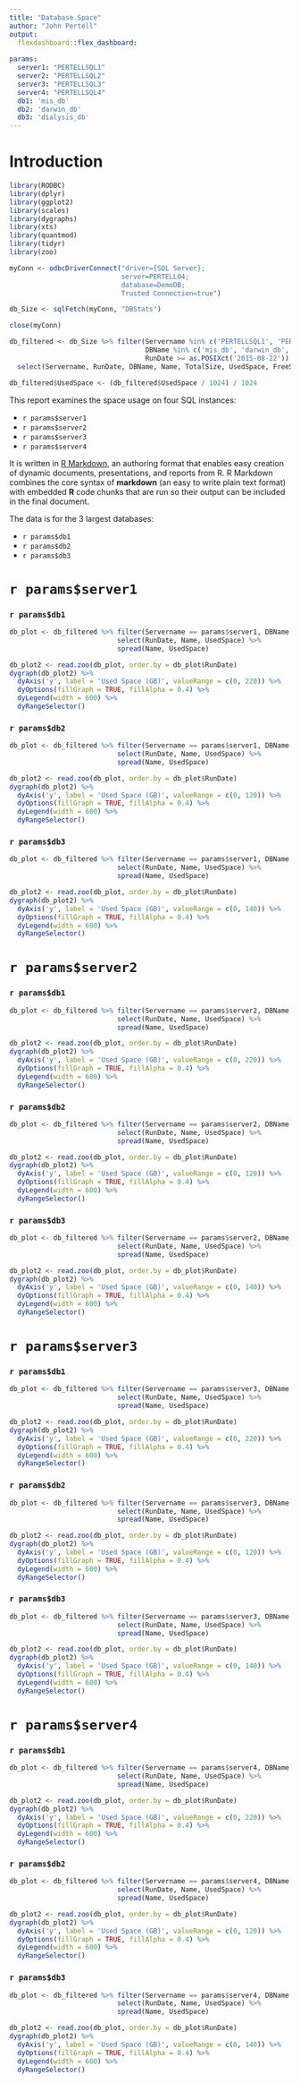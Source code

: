---
title: "Database Space"
author: "John Pertell"
output: 
  flexdashboard::flex_dashboard:
  
params:
  server1: "PERTELLSQL1"
  server2: "PERTELLSQL2"
  server3: "PERTELLSQL3"
  server4: "PERTELLSQL4"
  db1: 'mis_db'
  db2: 'darwin_db'
  db3: 'dialysis_db'
---

# Introduction {.sidebar}

```{r, include = FALSE}
library(RODBC)
library(dplyr)
library(ggplot2)
library(scales)
library(dygraphs)
library(xts)
library(quantmod)
library(tidyr)
library(zoo)

myConn <- odbcDriverConnect("driver={SQL Server};
                            server=PERTELL04;
                            database=DemoDB;
                            Trusted Connection=true")

db_Size <- sqlFetch(myConn, "DBStats")

close(myConn)

db_filtered <- db_Size %>% filter(Servername %in% c('PERTELLSQL1', 'PERTELLSQL2', 'PERTELLSQL3', 'PERTELLSQL4'),
                                  DBName %in% c('mis_db', 'darwin_db','dialysis_db'),
                                  RunDate >= as.POSIXct('2015-08-22')) %>%
  select(Servername, RunDate, DBName, Name, TotalSize, UsedSpace, FreeSpace) 

db_filtered$UsedSpace <- (db_filtered$UsedSpace / 1024) / 1024
```

This report examines the space usage on four SQL instances: 

- `r params$server1` 
- `r params$server2` 
- `r params$server3` 
- `r params$server4` 

It is written in [R Markdown](http://rmarkdown.rstudio.com), an authoring format that enables easy creation of dynamic documents, presentations, and reports from R. R Markdown combines the core syntax of **markdown** (an easy to write plain text format) with embedded **R** code chunks that are run so their output can be included in the final document.

The data is for the 3 largest databases:

- `r params$db1`
- `r params$db2`
- `r params$db3`

# `r params$server1`

### `r params$db1` 
```{r echo = FALSE}
db_plot <- db_filtered %>% filter(Servername == params$server1, DBName == params$db1) %>% 
                           select(RunDate, Name, UsedSpace) %>%
                           spread(Name, UsedSpace)  

db_plot2 <- read.zoo(db_plot, order.by = db_plot$RunDate)
dygraph(db_plot2) %>% 
  dyAxis('y', label = 'Used Space (GB)', valueRange = c(0, 220)) %>% 
  dyOptions(fillGraph = TRUE, fillAlpha = 0.4) %>% 
  dyLegend(width = 600) %>%
  dyRangeSelector()
```

### `r params$db2` 
```{r echo = FALSE}
db_plot <- db_filtered %>% filter(Servername == params$server1, DBName == params$db2) %>% 
                           select(RunDate, Name, UsedSpace) %>%
                           spread(Name, UsedSpace)  

db_plot2 <- read.zoo(db_plot, order.by = db_plot$RunDate)
dygraph(db_plot2) %>% 
  dyAxis('y', label = 'Used Space (GB)', valueRange = c(0, 120)) %>% 
  dyOptions(fillGraph = TRUE, fillAlpha = 0.4) %>% 
  dyLegend(width = 600) %>%
  dyRangeSelector()
```

### `r params$db3` 
```{r echo = FALSE}
db_plot <- db_filtered %>% filter(Servername == params$server1, DBName == params$db3) %>% 
                           select(RunDate, Name, UsedSpace) %>%
                           spread(Name, UsedSpace)  

db_plot2 <- read.zoo(db_plot, order.by = db_plot$RunDate)
dygraph(db_plot2) %>% 
  dyAxis('y', label = 'Used Space (GB)', valueRange = c(0, 140)) %>% 
  dyOptions(fillGraph = TRUE, fillAlpha = 0.4) %>% 
  dyLegend(width = 600) %>%
  dyRangeSelector()
```


# `r params$server2`

### `r params$db1` 
```{r echo = FALSE}
db_plot <- db_filtered %>% filter(Servername == params$server2, DBName == params$db1) %>% 
                           select(RunDate, Name, UsedSpace) %>%
                           spread(Name, UsedSpace)  

db_plot2 <- read.zoo(db_plot, order.by = db_plot$RunDate)
dygraph(db_plot2) %>% 
  dyAxis('y', label = 'Used Space (GB)', valueRange = c(0, 220)) %>% 
  dyOptions(fillGraph = TRUE, fillAlpha = 0.4) %>% 
  dyLegend(width = 600) %>%
  dyRangeSelector()
```

### `r params$db2` 
```{r echo = FALSE}
db_plot <- db_filtered %>% filter(Servername == params$server2, DBName == params$db2) %>% 
                           select(RunDate, Name, UsedSpace) %>%
                           spread(Name, UsedSpace)  

db_plot2 <- read.zoo(db_plot, order.by = db_plot$RunDate)
dygraph(db_plot2) %>% 
  dyAxis('y', label = 'Used Space (GB)', valueRange = c(0, 120)) %>% 
  dyOptions(fillGraph = TRUE, fillAlpha = 0.4) %>% 
  dyLegend(width = 600) %>%
  dyRangeSelector()
```


### `r params$db3` 

```{r echo = FALSE}
db_plot <- db_filtered %>% filter(Servername == params$server2, DBName == params$db3) %>% 
                           select(RunDate, Name, UsedSpace) %>%
                           spread(Name, UsedSpace)  

db_plot2 <- read.zoo(db_plot, order.by = db_plot$RunDate)
dygraph(db_plot2) %>% 
  dyAxis('y', label = 'Used Space (GB)', valueRange = c(0, 140)) %>% 
  dyOptions(fillGraph = TRUE, fillAlpha = 0.4) %>% 
  dyLegend(width = 600) %>%
  dyRangeSelector()
```


# `r params$server3`

### `r params$db1` 
```{r echo = FALSE}
db_plot <- db_filtered %>% filter(Servername == params$server3, DBName == params$db1) %>% 
                           select(RunDate, Name, UsedSpace) %>%
                           spread(Name, UsedSpace)  

db_plot2 <- read.zoo(db_plot, order.by = db_plot$RunDate)
dygraph(db_plot2) %>% 
  dyAxis('y', label = 'Used Space (GB)', valueRange = c(0, 220)) %>% 
  dyOptions(fillGraph = TRUE, fillAlpha = 0.4) %>% 
  dyLegend(width = 600) %>%
  dyRangeSelector()
```

### `r params$db2` 
```{r echo = FALSE}
db_plot <- db_filtered %>% filter(Servername == params$server3, DBName == params$db2) %>% 
                           select(RunDate, Name, UsedSpace) %>%
                           spread(Name, UsedSpace)  

db_plot2 <- read.zoo(db_plot, order.by = db_plot$RunDate)
dygraph(db_plot2) %>% 
  dyAxis('y', label = 'Used Space (GB)', valueRange = c(0, 120)) %>% 
  dyOptions(fillGraph = TRUE, fillAlpha = 0.4) %>% 
  dyLegend(width = 600) %>%
  dyRangeSelector()
```

### `r params$db3` 
```{r echo = FALSE}
db_plot <- db_filtered %>% filter(Servername == params$server3, DBName == params$db3) %>% 
                           select(RunDate, Name, UsedSpace) %>%
                           spread(Name, UsedSpace)  

db_plot2 <- read.zoo(db_plot, order.by = db_plot$RunDate)
dygraph(db_plot2) %>% 
  dyAxis('y', label = 'Used Space (GB)', valueRange = c(0, 140)) %>% 
  dyOptions(fillGraph = TRUE, fillAlpha = 0.4) %>% 
  dyLegend(width = 600) %>%
  dyRangeSelector()
```


# `r params$server4`

### `r params$db1` 
```{r echo = FALSE}
db_plot <- db_filtered %>% filter(Servername == params$server4, DBName == params$db1) %>% 
                           select(RunDate, Name, UsedSpace) %>%
                           spread(Name, UsedSpace)  

db_plot2 <- read.zoo(db_plot, order.by = db_plot$RunDate)
dygraph(db_plot2) %>% 
  dyAxis('y', label = 'Used Space (GB)', valueRange = c(0, 220)) %>% 
  dyOptions(fillGraph = TRUE, fillAlpha = 0.4) %>% 
  dyLegend(width = 600) %>%
  dyRangeSelector()
```

### `r params$db2` 
```{r echo = FALSE}
db_plot <- db_filtered %>% filter(Servername == params$server4, DBName == params$db2) %>% 
                           select(RunDate, Name, UsedSpace) %>%
                           spread(Name, UsedSpace)  

db_plot2 <- read.zoo(db_plot, order.by = db_plot$RunDate)
dygraph(db_plot2) %>% 
  dyAxis('y', label = 'Used Space (GB)', valueRange = c(0, 120)) %>% 
  dyOptions(fillGraph = TRUE, fillAlpha = 0.4) %>% 
  dyLegend(width = 600) %>%
  dyRangeSelector()
```

### `r params$db3` 
```{r echo = FALSE}
db_plot <- db_filtered %>% filter(Servername == params$server4, DBName == params$db3) %>% 
                           select(RunDate, Name, UsedSpace) %>%
                           spread(Name, UsedSpace)  

db_plot2 <- read.zoo(db_plot, order.by = db_plot$RunDate)
dygraph(db_plot2) %>% 
  dyAxis('y', label = 'Used Space (GB)', valueRange = c(0, 140)) %>% 
  dyOptions(fillGraph = TRUE, fillAlpha = 0.4) %>% 
  dyLegend(width = 600) %>%
  dyRangeSelector()
```
